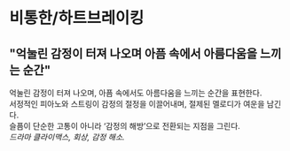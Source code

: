 # 비통한/하트브레이킹
## "억눌린 감정이 터져 나오며 아픔 속에서 아름다움을 느끼는 순간"
억눌린 감정이 터져 나오며, 아픔 속에서도 아름다움을 느끼는 순간을 표현한다.  
서정적인 피아노와 스트링이 감정의 절정을 이끌어내며, 절제된 멜로디가 여운을 남긴다.  
슬픔이 단순한 고통이 아니라 ‘감정의 해방’으로 전환되는 지점을 그린다.  
*드라마 클라이맥스, 회상, 감정 해소.*